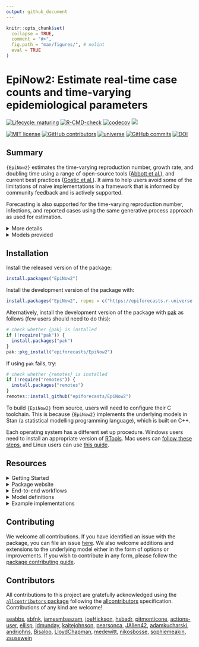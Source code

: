 ```yaml
---
output: github_document
---
```


```r
knitr::opts_chunk$set(
  collapse = TRUE,
  comment = "#>",
  fig.path = "man/figures/", # nolint
  eval = TRUE
)
```

# EpiNow2: Estimate real-time case counts and time-varying epidemiological parameters

[![Lifecycle: maturing](https://img.shields.io/badge/lifecycle-maturing-blue.svg)](https://lifecycle.r-lib.org/articles/stages.html#maturing) [![R-CMD-check](https://github.com/epiforecasts/EpiNow2/actions/workflows/R-CMD-check.yaml/badge.svg)](https://github.com/epiforecasts/EpiNow2/actions/workflows/R-CMD-check.yaml) [![codecov](https://codecov.io/gh/epiforecasts/EpiNow2/branch/main/graph/badge.svg?token=FZWwEMdpq6)](https://app.codecov.io/gh/epiforecasts/EpiNow2) [![](https://cranlogs.r-pkg.org/badges/grand-total/EpiNow2)](https://cran.r-project.org/package=EpiNow2)

[![MIT license](https://img.shields.io/badge/License-MIT-blue.svg)](https://github.com/epiforecasts/EpiNow2/blob/main/LICENSE.md/)   [![GitHub contributors](https://img.shields.io/github/contributors/epiforecasts/EpiNow2)](https://github.com/epiforecasts/EpiNow2/graphs/contributors)  [![universe](https://epiforecasts.r-universe.dev/badges/EpiNow2)](http://epiforecasts.r-universe.dev/#package:EpiNow2) [![GitHub commits](https://img.shields.io/github/commits-since/epiforecasts/EpiNow2/v1.6.0.svg?color=orange)](https://GitHub.com/epiforecasts/EpiNow2/commit/main/) [![DOI](https://zenodo.org/badge/272995211.svg)](https://zenodo.org/badge/latestdoi/272995211)

## Summary

`{EpiNow2}` estimates the time-varying reproduction number, growth rate, and doubling time using a range of open-source tools ([Abbott et al.](https://doi.org/10.12688/wellcomeopenres.16006.1)), and current best practices ([Gostic et al.](https://doi.org/10.1371/journal.pcbi.1008409)). It aims to help users avoid some of the limitations of naive implementations in a framework that is informed by community feedback and is actively supported.

Forecasting is also supported for the time-varying reproduction number, infections, and reported cases using the same generative process approach as used for estimation.

<details> <summary> More details </summary>

`{EpiNow2}` estimates the time-varying reproduction number on cases by date of infection (using a similar approach to that implemented in [`{EpiEstim}`](https://github.com/mrc-ide/EpiEstim)). True infections, treated as latent and unobserved, are estimated and then mapped to observed data (for example cases by date of report) via one or more delay distributions (in the examples in the package documentation these are an incubation period and a reporting delay) and a reporting model that can include weekly periodicity. 

Uncertainty is propagated from all inputs into the final parameter estimates, helping to mitigate spurious findings. This is handled internally. The time-varying reproduction estimates and the uncertain generation time also give time-varying estimates of the rate of growth.

</details>

<details> <summary> Models provided </summary>

`{EpiNow2}` provides three models:

* `estimate_infections()`: Reconstruct cases by date of infection from reported cases.

* `estimate_secondary()`: Estimate the relationship between primary and secondary observations, for example, deaths (secondary) based on hospital admissions (primary), or bed occupancy (secondary) based on hospital admissions (primary).

* `estimate_truncation()`: Estimate a truncation distribution from multiple snapshots of the same data source over time. For more flexibility, check out the [`{epinowcast}`](https://package.epinowcast.org/) package.


The default model in `estimate_infections()` uses a non-stationary Gaussian process to estimate the time-varying reproduction number and infer infections. Other options, which generally reduce runtimes at the cost of the granularity of estimates or real-time performance, include:

* A stationary Gaussian process (faster to estimate but currently gives reduced performance for real time estimates).
* User specified breakpoints.
* A fixed reproduction number.
* A piecewise constant, combining a fixed reproduction number with breakpoints.
* A random walk, combining a fixed reproduction number with regularly spaced breakpoints (i.e weekly).
* A deconvolution/back-calculation method for inferring infections, followed with calculating the time-varying reproduction number.
* Adjustment for the remaining susceptible population beyond the forecast horizon.

By default, all these models are fit with [MCMC sampling](https://mc-stan.org/docs/reference-manual/mcmc.html) using the [`rstan`](https://mc-stan.org/users/interfaces/rstan) R package as the backend. Users can, however, switch to use approximate algorithms like [variational inference](https://en.wikipedia.org/wiki/Variational_Bayesian_methods), the [pathfinder](https://mc-stan.org/docs/reference-manual/pathfinder.html) algorithm, or [Laplace approximation](https://mc-stan.org/docs/reference-manual/laplace.html) especially for quick prototyping. The latter two methods are provided through the [`cmdstanr`](https://mc-stan.org/cmdstanr/) R package, so users will have to install that separately.

The documentation for `estimate_infections` provides examples of the implementation of the different options available. 

`{EpiNow2}` is designed to be used via a single function call to two functions:

* `epinow()`: Estimate Rt and cases by date of infection and forecast these infections into the future.

* `regional_epinow()`: Efficiently run `epinow()` across multiple regions in an efficient manner.

These two functions call `estimate_infections()`, which works to reconstruct cases by date of infection from reported cases.

For more details on using each function corresponding function documentation.

</details>

## Installation

Install the released version of the package:

```r
install.packages("EpiNow2")
```

Install the development version of the package with:

```r
install.packages("EpiNow2", repos = c("https://epiforecasts.r-universe.dev", getOption("repos")))
```

Alternatively, install the development version of the package with [pak](https://pak.r-lib.org/)
as follows (few users should need to do this):

```r
# check whether {pak} is installed
if (!require("pak")) {
  install.packages("pak")
}
pak::pkg_install("epiforecasts/EpiNow2")
```

If using `pak` fails, try:
```r
# check whether {remotes} is installed
if (!require("remotes")) {
  install.packages("remotes")
}
remotes::install_github("epiforecasts/EpiNow2")
```

To build `{EpiNow2}` from source, users will need to configure their C toolchain. This is because `{EpiNow2}` implements the underlying models in Stan (a statistical modelling programming language), which is built on C++.

Each operating system has a different set up procedure. Windows users need to install an appropriate version of [RTools](https://github.com/stan-dev/rstan/wiki/Configuring-C---Toolchain-for-Windows). Mac users can [follow these steps](https://github.com/stan-dev/rstan/wiki/Configuring-C---Toolchain-for-Mac), and Linux users can use [this guide](https://github.com/stan-dev/rstan/wiki/Configuring-C-Toolchain-for-Linux).

## Resources

<details> <summary> Getting Started </summary>

The Getting Started vignette (see `vignette("EpiNow2")`)
is your quickest entry point to the package. It provides a quick run through of
the two main functions in the package and how to set up them up. It also
discusses how to summarise and visualise the results after running the models.

More broadly, users can also learn the details of estimating delay distributions, nowcasting, and forecasting in a structured way through the free and open short-course, ["Nowcasting and forecasting infectious disease dynamics"](https://nfidd.github.io/nfidd/), developed by some authors of this package.

</details>

<details> <summary> Package website </summary>

The package has two websites: one for
[the stable release version on CRAN](https://epiforecasts.io/EpiNow2/), and
another for [the version in development](https://epiforecasts.io/EpiNow2/dev/).
These two provide various resources for learning about the package, including
the function reference, details about each model (model definition), workflows
for each model (usage), and case studies or literature of applications of
the package. However, the development website may contain experimental features
and information not yet available in the stable release.

</details>

<details> <summary> End-to-end workflows </summary>

The workflow vignette (see `vignette("estimate_infections_workflow")`)
provides guidance on the end-to-end process of estimating reproduction
numbers and performing short-term forecasts for a disease spreading in a

</details>

<details> <summary> Model definitions </summary>

In different vignettes we provide the mathematical definition of each model.
For example, the model definition vignette for `estimate_infections()` can be
found in `vignette("estimate_infections")`.

</details>

<details> <summary> Example implementations </summary>

A simple example of using the package to estimate a national Rt for Covid-19 can be found [here](https://gist.github.com/seabbs/163d0f195892cde685c70473e1f5e867).

</details>

## Contributing

We welcome all contributions. If you have identified an issue with the package,
you can file an issue [here](https://github.com/epiforecasts/EpiNow2/issues). We also welcome additions and extensions to the underlying model either in the form of options or improvements. If you wish to contribute in any form, please follow the
[package contributing guide](https://github.com/epiforecasts/EpiNow2/blob/main/.github/CONTRIBUTING.md).

## Contributors



<!-- ALL-CONTRIBUTORS-LIST:START - Do not remove or modify this section -->
<!-- prettier-ignore-start -->
<!-- markdownlint-disable -->

All contributions to this project are gratefully acknowledged using the [`allcontributors` package](https://github.com/ropensci/allcontributors) following the [allcontributors](https://allcontributors.org) specification. Contributions of any kind are welcome!


<a href="https://github.com/kaitejohnson/EpiNow2/commits?author=seabbs">seabbs</a>, 
<a href="https://github.com/kaitejohnson/EpiNow2/commits?author=sbfnk">sbfnk</a>, 
<a href="https://github.com/kaitejohnson/EpiNow2/commits?author=jamesmbaazam">jamesmbaazam</a>, 
<a href="https://github.com/kaitejohnson/EpiNow2/commits?author=joeHickson">joeHickson</a>, 
<a href="https://github.com/kaitejohnson/EpiNow2/commits?author=hsbadr">hsbadr</a>, 
<a href="https://github.com/kaitejohnson/EpiNow2/commits?author=pitmonticone">pitmonticone</a>, 
<a href="https://github.com/kaitejohnson/EpiNow2/commits?author=actions-user">actions-user</a>, 
<a href="https://github.com/kaitejohnson/EpiNow2/commits?author=ellisp">ellisp</a>, 
<a href="https://github.com/kaitejohnson/EpiNow2/commits?author=jdmunday">jdmunday</a>, 
<a href="https://github.com/kaitejohnson/EpiNow2/commits?author=kaitejohnson">kaitejohnson</a>, 
<a href="https://github.com/kaitejohnson/EpiNow2/commits?author=pearsonca">pearsonca</a>, 
<a href="https://github.com/kaitejohnson/EpiNow2/commits?author=JAllen42">JAllen42</a>, 
<a href="https://github.com/kaitejohnson/EpiNow2/commits?author=adamkucharski">adamkucharski</a>, 
<a href="https://github.com/kaitejohnson/EpiNow2/commits?author=andrjohns">andrjohns</a>, 
<a href="https://github.com/kaitejohnson/EpiNow2/commits?author=Bisaloo">Bisaloo</a>, 
<a href="https://github.com/kaitejohnson/EpiNow2/commits?author=LloydChapman">LloydChapman</a>, 
<a href="https://github.com/kaitejohnson/EpiNow2/commits?author=medewitt">medewitt</a>, 
<a href="https://github.com/kaitejohnson/EpiNow2/commits?author=nikosbosse">nikosbosse</a>, 
<a href="https://github.com/kaitejohnson/EpiNow2/commits?author=sophiemeakin">sophiemeakin</a>, 
<a href="https://github.com/kaitejohnson/EpiNow2/commits?author=zsusswein">zsusswein</a>


<!-- markdownlint-enable -->
<!-- prettier-ignore-end -->
<!-- ALL-CONTRIBUTORS-LIST:END -->



